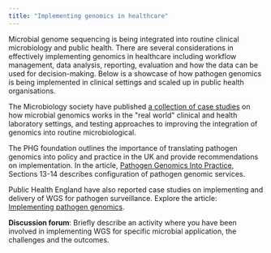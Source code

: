 ```yaml
---
title: "Implementing genomics in healthcare"
---
```


Microbial genome sequencing is being integrated into routine clinical microbiology and public health. There are several considerations in effectively implementing genomics in healthcare including workflow management, data analysis, reporting, evaluation and how the data can be used for decision-making. Below is a showcase of how pathogen genomics is being implemented in clinical settings and scaled up in public health organisations.

The Microbiology society have published [a collection of case studies](https://www.microbiologyresearch.org/content/implementation-of-genomics-in-clinical-and-public-health-microbiology) on how microbial genomics works in the \"real world\" clinical and health laboratory settings, and testing approaches to improving the integration of genomics into routine microbiological. 

The PHG foundation outlines the importance of translating pathogen genomics into policy and practice in the UK and provide recommendations on implementation. In the article, [Pathogen Genomics Into Practice](https://www.phgfoundation.org/report/pathogen-genomics-into-practice), Sections 13-14 describes configuration of pathogen genomic services.

Public Health England have also reported case studies on implementing and delivery of WGS for pathogen surveillance. Explore the article: [Implementing pathogen genomics](#0).

**Discussion forum**: Briefly describe an activity where you have been involved in implementing WGS for specific microbial application, the challenges and the outcomes.
